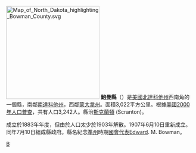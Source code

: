 {{Unreferenced|time=2019-01-31T04:42:49+00:00}}
[[File:Map_of_North_Dakota_highlighting_Bowman_County.svg|250px]]
'''鮑曼縣'''（{{lang-en|Bowman County}}）是[[美國|美國]][[北達科他州|北達科他州]]西南角的一個縣，南鄰[[南達科他州|南達科他州]]，西鄰[[蒙大拿州|蒙大拿州]]。面積3,022平方公里。根據[[美國2000年人口普查|美國2000年人口普查]]，共有人口3,242人。縣治[[斯克蘭頓_(北達科他州)|斯克蘭頓]] (Scranton)。

成立於1883年年度，但由於人口太少於1903年解散。1907年6月10日重新成立。同年7月10日組成縣政府。縣名紀念[[準州|準州]]時期[[國會代表|國會代表]]Edward. M. Bowman。
[[Category:北达科他州行政区划|B]]